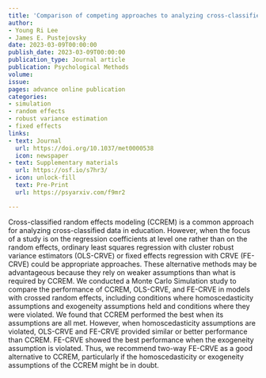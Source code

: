 ```yaml
---
title: 'Comparison of competing approaches to analyzing cross-classified data: Random effects models, ordinary least squares, or fixed effects with cluster robust standard errors'
author:
- Young Ri Lee
- James E. Pustejovsky
date: 2023-03-09T00:00:00
publish_date: 2023-03-09T00:00:00
publication_type: Journal article
publication: Psychological Methods 
volume: 
issue: 
pages: advance online publication
categories:
- simulation
- random effects
- robust variance estimation
- fixed effects
links:
- text: Journal
  url: https://doi.org/10.1037/met0000538
  icon: newspaper
- text: Supplementary materials
  url: https://osf.io/s7hr3/
- icon: unlock-fill
  text: Pre-Print
  url: https://psyarxiv.com/f9mr2

---
```



Cross-classified random effects modeling (CCREM) is a common approach for analyzing cross-classified data in education. However, when the focus of a study is on the regression coefficients at level one rather than on the random effects, ordinary least squares regression with cluster robust variance estimators (OLS-CRVE) or fixed effects regression with CRVE (FE-CRVE) could be appropriate approaches. These alternative methods may be advantageous because they rely on weaker assumptions than what is required by CCREM. We conducted a Monte Carlo Simulation study to compare the performance of CCREM, OLS-CRVE, and FE-CRVE in models with crossed random effects, including conditions where homoscedasticity assumptions and exogeneity assumptions held and conditions where they were violated. We found that CCREM performed the best when its assumptions are all met. However, when homoscedasticity assumptions are violated, OLS-CRVE and FE-CRVE provided similar or better performance than CCREM. FE-CRVE showed the best performance when the exogeneity assumption is violated. Thus, we recommend two-way FE-CRVE as a good alternative to CCREM, particularly if the homoscedasticity or exogeneity assumptions of the CCREM might be in doubt.

